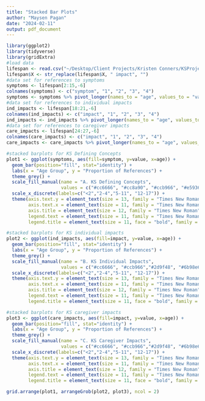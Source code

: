 ```yaml
---
title: "Stacked Bar Plots"
author: "Maysen Pagan"
date: "2024-02-11"
output: pdf_document
---
```


```r
library(ggplot2)
library(tidyverse)
library(gridExtra)
#load data
lifespan <- read.csv("~/Desktop/Client Projects/Kristen Conners/KSProject/KS_lifespan.csv")
lifespan$X <- str_replace(lifespan$X, " impact", "")
#data set for references to symptoms
symptoms <- lifespan[2:15,-6]
colnames(symptoms) <- c("symptom", "1", "2", "3", "4")
symptoms <- symptoms %>% pivot_longer(names_to = "age", values_to = "value", cols = 2:5)
#data set for references to individual impacts
ind_impacts <- lifespan[18:21,-6]
colnames(ind_impacts) <- c("impact", "1", "2", "3", "4")
ind_impacts <- ind_impacts %>% pivot_longer(names_to = "age", values_to = "value", cols = 2:5)
#data set for references to caregiver impacts
care_impacts <- lifespan[24:27,-6]
colnames(care_impacts) <- c("impact", "1", "2", "3", "4")
care_impacts <- care_impacts %>% pivot_longer(names_to = "age", values_to = "value", cols = 2:5)
```


```r
#stacked barplots for KS Defining Concepts
plot1 <- ggplot(symptoms, aes(fill=symptom, y=value, x=age)) + 
  geom_bar(position="fill", stat="identity") +
  labs(x = "Age Group", y = "Proportion of References") + 
  theme_grey() +
  scale_fill_manual(name = "A. KS Defining Concepts",
                    values = c("#cc6666", "#cc8a90", "#ccb966", "#e59366", "#2d9f48", "#8acc66", "#94e1a6", "#66bbe5", "#6b98e6", "#4052c9", "#7e40c9", "#a766cc", "#c94072", "#d15c5c"))+
  scale_x_discrete(labels=c("<2","2-4","5-11", "12-17")) +
  theme(axis.text.y = element_text(size = 13, family = "Times New Roman"),
        axis.text.x = element_text(size = 11, family = "Times New Roman"), 
        axis.title = element_text(size = 12, family = "Times New Roman"),
        legend.text = element_text(size = 11, family = "Times New Roman"),
        legend.title = element_text(size = 11, face = "bold", family = "Times New Roman"))
```

```r
#stacked barplots for KS individual impacts
plot2 <- ggplot(ind_impacts, aes(fill=impact, y=value, x=age)) + 
  geom_bar(position="fill", stat="identity") +
  labs(x = "Age Group", y = "Proportion of References") + 
  theme_grey() +
  scale_fill_manual(name = "B. KS Individual Impacts",
                    values = c("#cc6666", "#ccb966","#2d9f48", "#6b98e6"))+
  scale_x_discrete(labels=c("<2","2-4","5-11", "12-17")) +
  theme(axis.text.y = element_text(size = 13, family = "Times New Roman"),
        axis.text.x = element_text(size = 11, family = "Times New Roman"), 
        axis.title = element_text(size = 12, family = "Times New Roman"),
        legend.text = element_text(size = 11, family = "Times New Roman"),
        legend.title = element_text(size = 11, face = "bold", family = "Times New Roman"))
```

```r
#stacked barplots for KS caregiver impacts
plot3 <- ggplot(care_impacts, aes(fill=impact, y=value, x=age)) + 
  geom_bar(position="fill", stat="identity") +
  labs(x = "Age Group", y = "Proportion of References") + 
  theme_grey() +
  scale_fill_manual(name = "C. KS Caregiver Impacts",
                    values = c("#cc6666", "#ccb966","#2d9f48", "#6b98e6"))+
  scale_x_discrete(labels=c("<2","2-4","5-11", "12-17")) +
  theme(axis.text.y = element_text(size = 13, family = "Times New Roman"),
        axis.text.x = element_text(size = 11, family = "Times New Roman"), 
        axis.title = element_text(size = 12, family = "Times New Roman"),
        legend.text = element_text(size = 11, family = "Times New Roman"),
        legend.title = element_text(size = 11, face = "bold", family = "Times New Roman"))
```

```r
grid.arrange(plot1, arrangeGrob(plot2, plot3), ncol = 2)


```
